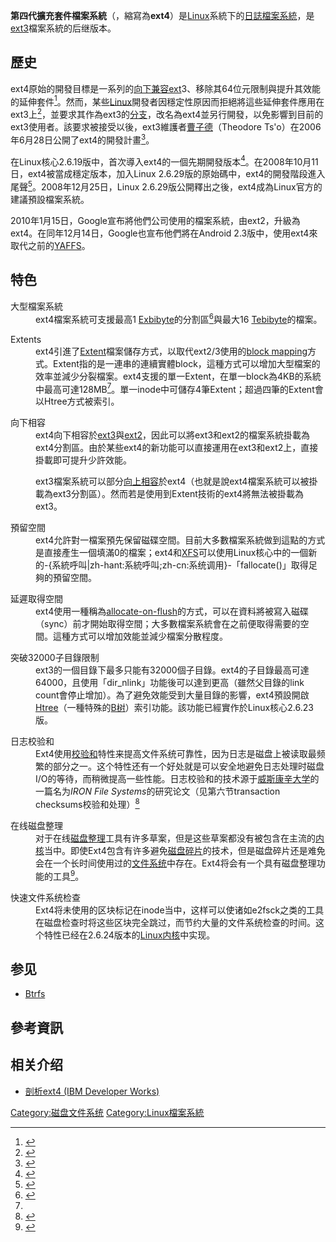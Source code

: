 {{lowercase}}
{{noteTA
|G1=IT
}}
{{Infobox filesystem
|name = ext4
|full_name = Fourth extended file system
|developer = Mingming Cao, Andreas Dilger, Alex Zhuravlev (Tomas), Dave Kleikamp, [[Theodore_Ts'o|Theodore Ts'o]], Eric Sandeen, Sam Naghshineh, others
|introduction_os = [[Linux|Linux]] 2.6.28, 2.6.19
|introduction_date = '''穩定版：''' 2008年10月21日<br />'''不穩定版：''' 2006年10月10日
|partition_id = 0x83（[[主引導記錄|MBR]]）<br />EBD0A0A2-B9E5-4433-87C0-68B6B72699C7（[[全局唯一標識分區表|GPT]]）
|directory_struct = [[链表|链表]], [http://ext2.sourceforge.net/2005-ols/paper-html/node3.html hashed B-tree]
|file_struct = Extents/Bitmap
|bad_blocks_struct = 表格
|max_filename_size = 256位元組
|max_files_no = 40億（在檔案系統建立時指定）
|max_volume_size = 1 [[Exbibyte|EiB]]
|max_file_size = 16 [[Tebibyte|TiB]]（for 4k block filesystem）
|filename_character_set = 除NULL（'\0'）和 '/'外之所有字元（大小寫敏感）
|dates_recorded = 修改（mtime），屬性修改（ctime），讀取（atime），刪除（dtime），建立（crtime）
|date_range = 1901年12月14日 - 2514年4月25日
|date_resolution = [[纳秒|纳秒]]
|forks_streams = 否
|attributes = extents, noextents, mballoc, nomballoc, delalloc, nodelalloc, data=journal, data=ordered, data=writeback, commit=nrsec, [[Orlov_block_allocator|orlov]], oldalloc, user_xattr, nouser_xattr, acl, noacl, bsddf, minixdf, bh, nobh, journal_dev
|file_system_permissions = [[POSIX|POSIX]]
|compression = 否
|encryption = 否
|single_instance_storage = 否
|OS = [[Linux|Linux]]、[[Android|Android]]、[[Windows|Windows]]（通过[[Ext2Fsd|Ext2Fsd]]）
}}

'''第四代擴充套件檔案系統'''（{{lang-en|Fourth extended filesystem}}，縮寫為'''ext4'''）是[[Linux|Linux]]系統下的[[日誌檔案系統|日誌檔案系統]]，是[[ext3|ext3]]檔案系統的后继版本。

==歷史==
ext4原始的開發目標是一系列的[[向下兼容|向下兼容]]ext3、移除其64位元限制與提升其效能的延伸套件<ref name="Mathur">{{cite web | title = The new ext4 filesystem: current status and future plans | publisher = Red Hat | location = Ottawa, ON, CA | year = 2007 | work = Proceedings of the Linux Symposium | url = https://ols2006.108.redhat.com/2007/Reprints/mathur-Reprint.pdf | accessdate = 2008-01-15 | format = [[PDF|PDF]] | last = Mathur | first = Avantika | last2 = Cao | first2 = MingMing | last3 = Bhattacharya | first3 = Suparna | last4 = Dilger | first4 = Andreas | last5 = Tomas | first5 = Alex | last6 = Vivier | first6 = Laurent }}{{dead link|date=2017年11月 |bot=InternetArchiveBot |fix-attempted=yes }}</ref>。然而，某些[[Linux核心|Linux]]開發者因穩定性原因而拒絕將這些延伸套件應用在ext3上<ref>{{cite web | url = http://lkml.org/lkml/2006/6/9/183 | date = 2006-06-09 | publisher = LKML | first = Linus | last = Torvalds | title = extents and 48bit ext3 | accessdate = 2009-10-23 | archive-date = 2017-08-22 | archive-url = https://web.archive.org/web/20170822174301/http://lkml.org/lkml/2006/6/9/183 | dead-url = no }}</ref>，並要求其作為ext3的[[分支_(軟體開發)|分支]]，改名為ext4並另行開發，以免影響到目前的ext3使用者。該要求被接受以後，ext3維護者[[曹子德|曹子德]]（Theodore Ts'o）在2006年6月28日公開了ext4的開發計畫<ref>{{cite web | url = http://lkml.org/lkml/2006/6/28/454 | publisher = LKML | first = Theodore | last = Ts'o | title = Proposal and plan for ext2/3 future development work | date = 2006-06-28 | accessdate = 2009-10-23 | archive-date = 2009-02-19 | archive-url = https://web.archive.org/web/20090219231259/http://lkml.org/lkml/2006/6/28/454 | dead-url = no }}</ref>。

在Linux核心2.6.19版中，首次導入ext4的一個先期開發版本<ref>{{cite news
 | first = Thorsten
 | last = Leemhuis
 | authorlink = 
 | title = Higher and further: The innovations of Linux 2.6.28（page 2）
 | url = http://www.h-online.com/open/features/Kernel-Log-Higher-and-Further-The-innovations-of-Linux-2-6-28-746805.html
 | work = 
 | publisher = Heise Online
 | date = 2008-12-23
 | accessdate = 2010-01-09
 | archive-date = 2009-01-03
 | archive-url = https://web.archive.org/web/20090103164710/http://www.heise-online.co.uk/open/Kernel-Log-Higher-and-Further-The-innovations-of-Linux-2-6-28--/features/112299
 | dead-url = no
 }}</ref>。在2008年10月11日，ext4被當成穩定版本，加入Linux 2.6.29版的原始碼中，ext4的開發階段進入尾聲<ref>{{cite web
 |title      = ext4: Rename ext4dev to ext4
 |publisher      = Linus' kernel tree
 |url      = http://git.kernel.org/?p=linux/kernel/git/torvalds/linux-2.6.git;a=commit;h=03010a3350301baac2154fa66de925ae2981b7e3
 |accessdate      = 2008-10-20
 |archive-date      = 2019-12-10
 |archive-url      = https://web.archive.org/web/20191210053817/http://git.kernel.org/?p=linux%2Fkernel%2Fgit%2Ftorvalds%2Flinux-2.6.git%3Ba%3Dcommit%3Bh%3D03010a3350301baac2154fa66de925ae2981b7e3
 |dead-url      = yes
 }}</ref>。2008年12月25日，Linux 2.6.29版公開釋出之後，ext4成為Linux官方的建議預設檔案系統。

2010年1月15日，Google宣布將他們公司使用的檔案系統，由ext2，升級為ext4。在同年12月14日，Google也宣布他們將在Android 2.3版中，使用ext4來取代之前的[[YAFFS|YAFFS]]。

== 特色 ==

;大型檔案系統
:ext4檔案系統可支援最高1 [[Exbibyte|Exbibyte]]的分割區<ref>{{cite web |title=Migrating to Ext4 |url=http://www.ibm.com/developerworks/linux/library/l-ext4/ |accessdate=2008-12-14 |publisher=IBM |work=DeveloperWorks |deadurl=yes |archiveurl=https://web.archive.org/web/20081201104450/http://www.ibm.com/developerworks/linux/library/l-ext4/ |archivedate=2008-12-01 }}</ref>與最大16 [[Tebibyte|Tebibyte]]的檔案。

;Extents
:ext4引進了[[Extent_(檔案系統)|Extent]]檔案儲存方式，以取代ext2/3使用的[[Block_(data_storage)|block mapping]]方式。Extent指的是一連串的連續實體block，這種方式可以增加大型檔案的效率並減少分裂檔案。ext4支援的單一Extent，在單一block為4KB的系統中最高可達128MB<ref name = "Mathur" />。單一inode中可儲存4筆Extent；超過四筆的Extent會以Htree方式被索引。

;向下相容
:ext4向下相容於[[ext3|ext3]]與[[ext2|ext2]]，因此可以將ext3和ext2的檔案系統掛載為ext4分割區。由於某些ext4的新功能可以直接運用在ext3和ext2上，直接掛載即可提升少許效能。

:ext3檔案系統可以部分[[向上相容|向上相容]]於ext4（也就是說ext4檔案系統可以被掛載為ext3分割區）。然而若是使用到Extent技術的ext4將無法被掛載為ext3。

;預留空間
:ext4允許對一檔案預先保留磁碟空間。目前大多數檔案系統做到這點的方式是直接產生一個填滿0的檔案；ext4和[[XFS|XFS]]可以使用Linux核心中的一個新的-{系統呼叫|zh-hant:系統呼叫;zh-cn:系统调用}-「fallocate()」取得足夠的預留空間。

;延遲取得空間
:ext4使用一種稱為[[allocate-on-flush|allocate-on-flush]]的方式，可以在資料將被寫入磁碟（sync）前才開始取得空間；大多數檔案系統會在之前便取得需要的空間。這種方式可以增加效能並減少檔案分散程度。

;突破32000子目錄限制
:ext3的一個目錄下最多只能有32000個子目錄。ext4的子目錄最高可達64000，且使用「dir_nlink」功能後可以達到更高（雖然父目錄的link count會停止增加）。為了避免效能受到大量目錄的影響，ext4預設開啟[[Htree|Htree]]（一種特殊的[[B树|B树]]）索引功能。該功能已經實作於Linux核心2.6.23版。

;日志校验和
:Ext4使用[[校验和|校验和]]特性来提高文件系统可靠性，因为日志是磁盘上被读取最频繁的部分之一。这个特性还有一个好处就是可以安全地避免日志处理时磁盘I/O的等待，而稍微提高一些性能。日志校验和的技术源于[[威斯康辛大学|威斯康辛大学]]的一篇名为''IRON File Systems''的研究论文（见第六节transaction checksums校验和处理）<ref>{{cite paper |url=http://www.cs.wisc.edu/wind/Publications/iron-sosp05.pdf |title=IRON File Systems |author=Vijayan Prabhakaran, ''et al.'' |publisher=CS Dept, University of Wisconsin |format=PDF |access-date=2009-10-23 |archive-date=2010-06-15 |archive-url=https://web.archive.org/web/20100615140300/http://www.cs.wisc.edu/wind/Publications/iron-sosp05.pdf |dead-url=no }}</ref>

;在线磁盘整理
:对于在线[[磁盘整理|磁盘整理]]工具有许多草案，但是这些草案都没有被包含在主流的[[内核|内核]]当中。即使Ext4包含有许多避免[[磁盘碎片|磁盘碎片]]的技术，但是磁盘碎片还是难免会在一个长时间使用过的[[文件系统|文件系统]]中存在。Ext4将会有一个具有磁盘整理功能的工具<ref>{{Cite web|url=http://kernelnewbies.org/Ext4#head-38e6ac2b5f58f10989d72386e6f9cc2ef7217fb0|title=ext4新功能#在线磁盘碎片整理|accessdate=2010-09-07|archive-date=2018-01-10|archive-url=https://web.archive.org/web/20180110160523/https://kernelnewbies.org/Ext4/#head-38e6ac2b5f58f10989d72386e6f9cc2ef7217fb0|dead-url=no}}</ref>。

;快速文件系统检查
:Ext4将未使用的区块标记在inode当中，这样可以使诸如e2fsck之类的工具在磁盘检查时将这些区块完全跳过，而节约大量的文件系统检查的时间。这个特性已经在2.6.24版本的[[Linux|Linux]][[内核|内核]]中实现。

== 参见 ==
* [[Btrfs|Btrfs]]

== 參考資訊 ==
{{reflist}}

== 相关介绍 ==
* [http://www.ibm.com/developerworks/cn/linux/l-anatomy-ext4/ 剖析ext4 (IBM Developer Works)]{{Wayback|url=http://www.ibm.com/developerworks/cn/linux/l-anatomy-ext4/ |date=20091208173435 }}

{{Filesystem}}

[[Category:磁盘文件系统|Category:磁盘文件系统]]
[[Category:Linux檔案系統|Category:Linux檔案系統]]
